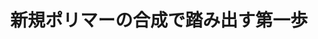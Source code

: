 ﻿---
title: "新規ポリマーの合成で踏み出す第一歩"
category: "物質理工学院"
vol: 84
interviewee: "石曽根 隆"
url: "http://www.op.titech.ac.jp/polymer/lab/ishizone/top.html"
tags: ["構造","合成","反応","ポリマー","重合"]
pdf: "84-5-ishizone.pdf"
career: ""
preface: "石曽根研究室では、「新規モノマーから新規ポリマーを合成すること」を念頭に置いて、さまざまな構造を有する新規ポリマーの合成を行なっている。本稿ではまず身近なポリマーを紹介した後、モノマーの官能基が重合反応に与える影響について述べる。そして、石曽根研究室で主に用いられている重合方法と合成された新規ポリマーについて紹介する。"
---
